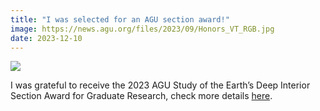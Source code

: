 ```yaml
---
title: "I was selected for an AGU section award!"
image: https://news.agu.org/files/2023/09/Honors_VT_RGB.jpg
date: 2023-12-10
---
```


![](https://news.agu.org/files/2023/09/Honors_VT_RGB.jpg)

I was grateful to receive the 2023 AGU Study of the Earth's 
Deep Interior Section Award for Graduate Research, 
check more details 
[here](https://www.agu.org/user-profile?cstkey=043d1c17-1914-48a7-87d9-ee9180a00770#citationeeded75b-88ff-4b58-8f41-7c68b8605c56).